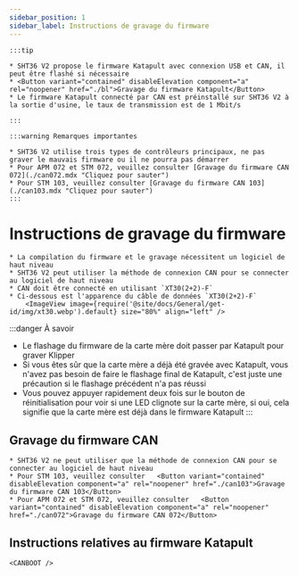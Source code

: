 ```yaml
---
sidebar_position: 1
sidebar_label: Instructions de gravage du firmware
---
```







    :::tip

    * SHT36 V2 propose le firmware Katapult avec connexion USB et CAN, il peut être flashé si nécessaire
    * <Button variant="contained" disableElevation component="a" rel="noopener" href="./bl">Gravage du firmware Katapult</Button>
    * Le firmware Katapult connecté par CAN est préinstallé sur SHT36 V2 à la sortie d'usine, le taux de transmission est de 1 Mbit/s

    :::

    :::warning Remarques importantes

    * SHT36 V2 utilise trois types de contrôleurs principaux, ne pas graver le mauvais firmware ou il ne pourra pas démarrer
    * Pour APM 072 et STM 072, veuillez consulter [Gravage du firmware CAN 072](./can072.mdx "Cliquez pour sauter")
    * Pour STM 103, veuillez consulter [Gravage du firmware CAN 103](./can103.mdx "Cliquez pour sauter")
    :::


# Instructions de gravage du firmware

    * La compilation du firmware et le gravage nécessitent un logiciel de haut niveau
    * SHT36 V2 peut utiliser la méthode de connexion CAN pour se connecter au logiciel de haut niveau
    * CAN doit être connecté en utilisant `XT30(2+2)-F`
    * Ci-dessous est l'apparence du câble de données `XT30(2+2)-F`
        <ImageView image={require('@site/docs/General/get-id/img/xt30.webp').default} size="80%" align="left" />

:::danger À savoir
* Le flashage du firmware de la carte mère doit passer par Katapult pour graver Klipper
* Si vous êtes sûr que la carte mère a déjà été gravée avec Katapult, vous n'avez pas besoin de faire le flashage final de Katapult, c'est juste une précaution si le flashage précédent n'a pas réussi
* Vous pouvez appuyer rapidement deux fois sur le bouton de réinitialisation pour voir si une LED clignote sur la carte mère, si oui, cela signifie que la carte mère est déjà dans le firmware Katapult
:::

## Gravage du firmware CAN

    * SHT36 V2 ne peut utiliser que la méthode de connexion CAN pour se connecter au logiciel de haut niveau
    * Pour STM 103, veuillez consulter   <Button variant="contained" disableElevation component="a" rel="noopener" href="./can103">Gravage du firmware CAN 103</Button>
    * Pour APM 072 et STM 072, veuillez consulter   <Button variant="contained" disableElevation component="a" rel="noopener" href="./can072">Gravage du firmware CAN 072</Button>

## Instructions relatives au firmware Katapult
    
    <CANBOOT />
